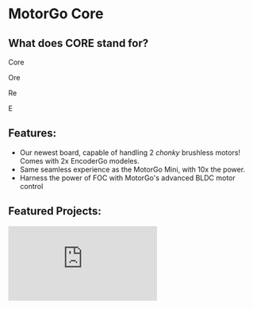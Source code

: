
# MotorGo Core

## What does CORE stand for?
Core

Ore

Re

E

## Features:
* Our newest board, capable of handling 2 *chonky* brushless motors! Comes with 2x EncoderGo modeles.
* Same seamless experience as the MotorGo Mini, with 10x the power.
* Harness the power of FOC with MotorGo's advanced BLDC motor control

## Featured Projects:

<div style={{ position: "relative", paddingBottom: "56.25%", height: 0, overflow: "hidden", maxWidth: "100%", background: "#000" }}>
  <iframe
    src="https://www.youtube.com/embed/iQhhutAanu0"
    frameBorder="0"
    allow="accelerometer; autoplay; clipboard-write; encrypted-media; gyroscope; picture-in-picture"
    allowFullScreen
    title="YouTube Video"
    style={{
      position: "absolute",
      top: 0,
      left: 0,
      width: "100%",
      height: "100%",
    }}
  />
</div>

Etch a Sketch robot v1
